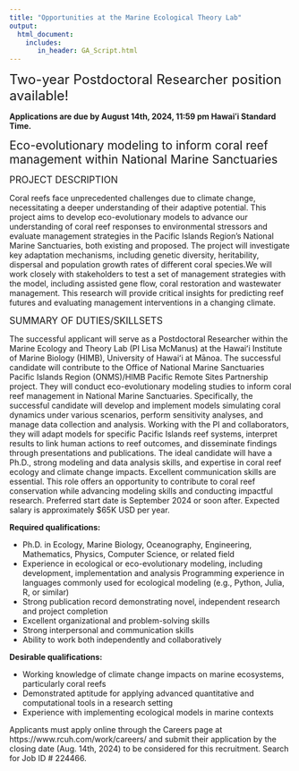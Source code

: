 ```yaml
---
title: "Opportunities at the Marine Ecological Theory Lab"
output: 
  html_document:
    includes:
       in_header: GA_Script.html
---
```


<div style="text-align: left">  
<span style="font-size:1.7em;"> Two-year Postdoctoral Researcher position available!</span>

<b> Applications are due by August 14th, 2024, 11:59 pm Hawaiʻi Standard Time. </b>

<div style="text-align: left">  
<span style="font-size:1.5em;"> Eco-evolutionary modeling to inform coral reef management within National Marine Sanctuaries  </span>

<div style="text-align: left">  
<span style="font-size:1.2em;"> PROJECT DESCRIPTION </span>

Coral reefs face unprecedented challenges due to climate change, necessitating a deeper understanding of their adaptive potential. This project aims to develop eco-evolutionary models to advance our understanding of coral reef responses to environmental stressors and evaluate management strategies in the Pacific Islands Region’s National Marine Sanctuaries, both existing and proposed. The project will investigate key adaptation mechanisms, including genetic diversity, heritability, dispersal and population growth rates of different coral species.We will work closely with stakeholders to test a set of management strategies with the model, including assisted gene flow, coral restoration and wastewater management. This research will provide critical insights for predicting reef futures and evaluating management interventions in a changing climate.


<div style="text-align: left">  
<span style="font-size:1.2em;"> SUMMARY OF DUTIES/SKILLSETS </span>

The successful applicant will serve as a Postdoctoral Researcher within the Marine Ecology and Theory Lab (PI Lisa McManus) at the Hawaiʻi Institute of Marine Biology (HIMB), University of Hawaiʻi at Mānoa. The successful candidate will contribute to the Office of National Marine Sanctuaries Pacific Islands Region (ONMS)/HIMB Pacific Remote Sites Partnership project. They will conduct eco-evolutionary modeling studies to inform coral reef management in National Marine Sanctuaries. Specifically, the successful candidate will develop and implement models simulating coral dynamics under various scenarios, perform sensitivity analyses, and manage data collection and analysis. Working with the PI and collaborators, they will adapt models for specific Pacific Islands reef systems, interpret results to link human actions to reef outcomes, and disseminate findings through presentations and publications. The ideal candidate will have a Ph.D., strong modeling and data analysis skills, and expertise in coral reef ecology and climate change impacts. Excellent communication skills are essential. This role offers an opportunity to contribute to coral reef conservation while advancing modeling skills and conducting impactful research. Preferred start date is September 2024 or soon after. Expected salary is approximately $65K USD per year.


<b>Required qualifications:</b>

* Ph.D. in Ecology, Marine Biology, Oceanography, Engineering, Mathematics, Physics, Computer Science, or related field
* Experience in ecological or eco-evolutionary modeling, including development, implementation and analysis
Programming experience in languages commonly used for ecological modeling (e.g., Python, Julia, R, or similar)
* Strong publication record demonstrating novel, independent research and project completion
* Excellent organizational and problem-solving skills
* Strong interpersonal and communication skills
* Ability to work both independently and collaboratively

<b>Desirable qualifications:</b>

* Working knowledge of climate change impacts on marine ecosystems, particularly coral reefs
* Demonstrated aptitude for applying advanced quantitative and computational tools in a research setting
* Experience with implementing ecological models in marine contexts

Applicants must apply online through the Careers page at https://www.rcuh.com/work/careers/ and submit their application by the closing date (Aug. 14th, 2024) to be considered for this recruitment. Search for Job ID # 224466.

